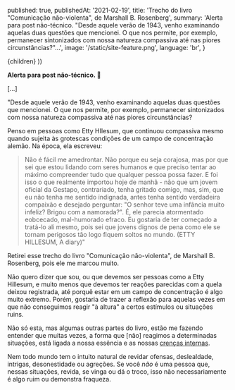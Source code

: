 
  published: true,
  publishedAt: '2021-02-19',
  title: 'Trecho do livro "Comunicação não-violenta", de Marshall B. Rosenberg',
  summary: 'Alerta para post não-técnico. "Desde aquele verão de 1943, venho examinando aquelas duas questões que mencionei. O que nos permite, por exemplo, permanecer sintonizados com nossa natureza compassiva até nas piores circunstâncias?"...',
  image: '/static/site-feature.png',
  language: 'br',
}

  <BlogPost language={meta.language} path={router.pathname} meta={meta}>
    {children}
  </BlogPost>
))

**Alerta para post não-técnico. 🙂**

[...]

"Desde aquele verão de 1943, venho examinando aquelas duas questões que mencionei. O que nos permite, por exemplo, permanecer sintonizados com nossa natureza compassiva até nas piores circunstâncias?

Penso em pessoas como Etty HIlesum, que continuou compassiva mesmo quando sujeita às grotescas condições de um campo de concentração alemão. Na época, ela escreveu:

> Não é fácil me amedrontar. Não porque eu seja corajosa, mas por que sei que estou lidando com seres humanos e que preciso tentar ao máximo compreender tudo que qualquer pessoa possa fazer. E foi isso o que realmente importou hoje de manhã - não que um jovem oficial da Gestapo, contrariado, tenha gritado comigo, mas, sim, que eu não tenha me sentido indignada, antes tenha sentido verdadeira compaixão e desejado perguntar: "O senhor teve uma infância muito infeliz? Brigou com a namorada?". É, ele parecia atormentado eobcecado, mal-humorado efraco. Eu gostaria de ter começado a tratá-lo ali mesmo, pois sei que jovens dignos de pena como ele se tornam perigosos tão logo fiquem soltos no mundo. (ETTY HILLESUM, A diary)"

Retirei esse trecho do livro "Comunicação não-violenta", de Marshall B. Rosenberg, pois ele me marcou muito.

Não quero dizer que sou, ou que devemos ser pessoas como a Etty Hillesum, e muito menos que devemos ter reações parecidas com a quela deixou registrada, até porquê estar em um campo de concentração é algo muito extremo. Porém, gostaria de trazer a reflexão para aquelas vezes em que não conseguimos reagir "à altura" a certos estímulos ou situações ruins.

Não só esta, mas algumas outras partes do livro, estão me fazendo entender que muitas vezes, a forma que [não] reagimos a determinadas situações, está ligada a nossa essência e as nossas [crenças internas](https://www.marisapsicologa.com.br/o-que-sao-crencas.html).

Nem todo mundo tem o intuito natural de revidar ofensas, deslealdade, intrigas, desonestidade ou agreções. Se você *não* é uma pessoa que, nessas situações, revida, se vinga ou dá o troco, isso não necessariamente é algo ruim ou demonstra fraqueza.
